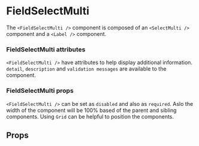 
<Meta component={FieldSelectMulti} title="Docs/FieldSelectMulti" />

# FieldSelectMulti

The `<FieldSelectMulti />` component is composed of an `<SelectMulti />` component and a `<Label />` component.

<Editor code={storyBasic} />


### FieldSelectMulti attributes

`<FieldSelectMulti />` have attributes to help display additional information. `detail`, `description` and `validation messages` are available to the component.

<Editor code={storyDetail} />
<Editor code={storyDescription} />
<Editor code={storyValidation} />


### FieldSelectMulti props

`<FieldSelectMulti />` can be set as `disabled` and also as `required`. Aslo the width of the component will be 100% based of the parent and sibling components. Using `Grid` can be helpful to position the components.

<Editor code={storyDisabled} />
<Editor code={storyRequired} />


## Props

<ArgsTable of={FieldSelectMulti} exclude={excludedProps} />